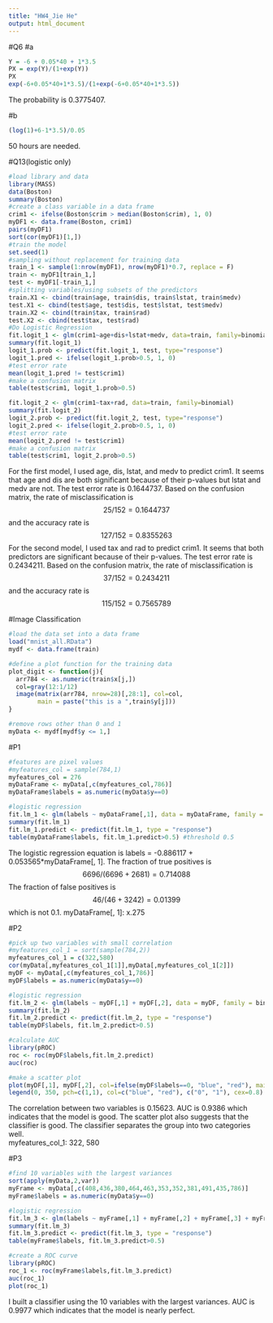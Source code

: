 ```yaml
---
title: "HW4_Jie He"
output: html_document
---
```

#Q6
#a
```r
Y = -6 + 0.05*40 + 1*3.5
PX = exp(Y)/(1+exp(Y))
PX
exp(-6+0.05*40+1*3.5)/(1+exp(-6+0.05*40+1*3.5))
```
The probability is 0.3775407.

#b
```r
(log(1)+6-1*3.5)/0.05
```
50 hours are needed.

#Q13(logistic only)
```r
#load library and data
library(MASS)
data(Boston)
summary(Boston)
#create a class variable in a data frame
crim1 <- ifelse(Boston$crim > median(Boston$crim), 1, 0)
myDF1 <- data.frame(Boston, crim1)
pairs(myDF1)
sort(cor(myDF1)[1,])
#train the model
set.seed(1)
#sampling without replacement for training data
train_1 <- sample(1:nrow(myDF1), nrow(myDF1)*0.7, replace = F)
train <- myDF1[train_1,]
test <- myDF1[-train_1,]
#splitting variables/using subsets of the predictors
train.X1 <- cbind(train$age, train$dis, train$lstat, train$medv)
test.X1 <- cbind(test$age, test$dis, test$lstat, test$medv)
train.X2 <- cbind(train$tax, train$rad)
test.X2 <- cbind(test$tax, test$rad)
#Do Logistic Regression
fit.logit_1 <- glm(crim1~age+dis+lstat+medv, data=train, family=binomial)
summary(fit.logit_1)
logit_1.prob <- predict(fit.logit_1, test, type="response")
logit_1.pred <- ifelse(logit_1.prob>0.5, 1, 0)
#test error rate
mean(logit_1.pred != test$crim1)
#make a confusion matrix
table(test$crim1, logit_1.prob>0.5)

fit.logit_2 <- glm(crim1~tax+rad, data=train, family=binomial)
summary(fit.logit_2)
logit_2.prob <- predict(fit.logit_2, test, type="response")
logit_2.pred <- ifelse(logit_2.prob>0.5, 1, 0)
#test error rate
mean(logit_2.pred != test$crim1)  
#make a confusion matrix
table(test$crim1, logit_2.prob>0.5)
```
For the first model, I used age, dis, lstat, and medv to predict crim1. It seems that age and dis are both significant because of their p-values but lstat and medv are not. The test error rate is 0.1644737. Based on the confusion matrix, the rate of misclassification is $$25/152=0.1644737$$ and the accuracy rate is $$127/152=0.8355263$$
For the second model, I used tax and rad to predict crim1. It seems that both predictors are significant because of their p-values. The test error rate is 0.2434211. Based on the confusion matrix, the rate of misclassification is $$37/152=0.2434211$$ and the accuracy rate is $$115/152=0.7565789$$ 

#Image Classification
```r
#load the data set into a data frame
load("mnist_all.RData")
mydf <- data.frame(train)

#define a plot function for the training data
plot_digit <- function(j){
  arr784 <- as.numeric(train$x[j,])
  col=gray(12:1/12)
  image(matrix(arr784, nrow=28)[,28:1], col=col,
        main = paste("this is a ",train$y[j]))
}

#remove rows other than 0 and 1
myData <- mydf[mydf$y <= 1,]
```

#P1
```r
#features are pixel values
#myfeatures_col = sample(784,1)
myfeatures_col = 276
myDataFrame <- myData[,c(myfeatures_col,786)]
myDataFrame$labels = as.numeric(myData$y==0)

#logistic regression
fit.lm_1 <- glm(labels ~ myDataFrame[,1], data = myDataFrame, family = binomial)
summary(fit.lm_1)
fit.lm_1.predict <- predict(fit.lm_1, type = "response")
table(myDataFrame$labels, fit.lm_1.predict>0.5) #threshold 0.5
```
The logistic regression equation is labels = -0.886117 + 0.053565*myDataFrame[, 1].
The fraction of true positives is $$6696/(6696+2681)=0.714088$$
The fraction of false positives is $$46/(46+3242)=0.01399$$ which is not 0.1.
myDataFrame[, 1]: x.275

#P2
```r
#pick up two variables with small correlation
#myfeatures_col_1 = sort(sample(784,2))
myfeatures_col_1 = c(322,580)
cor(myData[,myfeatures_col_1[1]],myData[,myfeatures_col_1[2]])
myDF <- myData[,c(myfeatures_col_1,786)]
myDF$labels = as.numeric(myData$y==0)

#logistic regression
fit.lm_2 <- glm(labels ~ myDF[,1] + myDF[,2], data = myDF, family = binomial)
summary(fit.lm_2)
fit.lm_2.predict <- predict(fit.lm_2, type = "response")
table(myDF$labels, fit.lm_2.predict>0.5) 

#calculate AUC
library(pROC)
roc <- roc(myDF$labels,fit.lm_2.predict)
auc(roc)

#make a scatter plot
plot(myDF[,1], myDF[,2], col=ifelse(myDF$labels==0, "blue", "red"), main="a scatter plot of two variables", xlab = "first variable", ylab = "second variable") 
legend(0, 350, pch=c(1,1), col=c("blue", "red"), c("0", "1"), cex=0.8)
```
The correlation between two variables is 0.15623. AUC is 0.9386 which indicates that the model is good. The scatter plot also suggests that the classifier is good. The classifier separates the group into two categories well.  
myfeatures_col_1: 322, 580

#P3
```r
#find 10 variables with the largest variances
sort(apply(myData,2,var))
myFrame <- myData[,c(408,436,380,464,463,353,352,381,491,435,786)]
myFrame$labels = as.numeric(myData$y==0)

#logistic regression
fit.lm_3 <- glm(labels ~ myFrame[,1] + myFrame[,2] + myFrame[,3] + myFrame[,4] + myFrame[,5] + myFrame[,6] + myFrame[,7] + myFrame[,8] + myFrame[,9] + myFrame[,10], data = myFrame, family = binomial)
summary(fit.lm_3)
fit.lm_3.predict <- predict(fit.lm_3, type = "response")
table(myFrame$labels, fit.lm_3.predict>0.5)

#create a ROC curve
library(pROC)
roc_1 <- roc(myFrame$labels,fit.lm_3.predict)
auc(roc_1)
plot(roc_1)
```
I built a classifier using the 10 variables with the largest variances. AUC is 0.9977 which indicates that the model is nearly perfect.





















